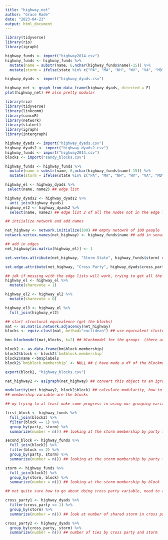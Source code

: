 ```yaml
---
title: "highway_net"
author: "Grace Rade"
date: "2023-04-23"
output: html_document
---
```

```r
library(tidyverse)
library(rio)
library(igraph)

highway_funds <- import("highway2014.csv")
highway_funds <- highway_funds %>% 
  mutate(name = substr(name, 6,nchar(highway_funds$name)-15)) %>% 
  mutate(storm = ifelse(state %in% c("PA", "MA", "NH", "WV", "VA", "MD", "DE", "RI", "CT", "NJ", "NY"), 1, 0))

highway_dyads <- import("highway_dyads.csv")

highway_net <- graph_from_data_frame(highway_dyads, directed = F)
plot(highway_net) ## also pretty modular
```

```r
library(rio)
library(tidyverse)
library(linkcomm)
library(concoR)
library(network)
library(statnet)
library(igraph)
library(intergraph)

highway_dyads <- import("highway_dyads.csv")
highway_dyads2 <- import("highway_dyads2.csv")
highway_funds <- import("highway2014.csv")
blocks <- import("sandy_blocks.csv")

highway_funds <- highway_funds %>% 
  mutate(name = substr(name, 6,nchar(highway_funds$name)-15)) %>% 
  mutate(storm = ifelse(state %in% c("PA", "MA", "NH", "WV", "VA", "MD", "DE", "RI", "CT", "NJ", "NY"), 1, 0))

highway_el <- highway_dyads %>% 
 select(name, name2) ## edge list

highway_dyads2 <- highway_dyads2 %>% 
  anti_join(highway_dyads)
highway_el2 <- highway_dyads2 %>% 
  select(name, name2) ## edge list 2 of all the nodes not in the edge list (idk just spitballing)

## intiialize network and add names

net_highway <- network.initialize(100) ## empty netowrk of 100 people
network.vertex.names(net_highway) <- highway_funds$name ## add in senator names

## add in edges
net_highway[as.matrix(highway_el)] <- 1 

set.vertex.attribute(net_highway, "Storm State", highway_funds$storm) ## set storm as a vertex attribute

set.edge.attribute(net_highway, "Cross Party", highway_dyads$cross_party) ## set edge attribute to cross party vote

## idk if messing with the edge lists will work, trying to get all the senators to be in the edge list
highway_el <- highway_el %>% 
  mutate(sharevote = 1)

highway_el2 <- highway_el2 %>% 
  mutate(sharevote = 0)

highway_el3 <- highway_el %>% 
  full_join(highway_el2)

## start structural equivalence (get the blocks)
mat <- as.matrix.network.adjacency(net_highway)
blocks <- equiv.clust(mat, method="euclidean") ## use equivalent clusters because they work on network objects

bm<-blockmodel(mat,blocks, k=2) ## blockmodel for the groups  (there are two blocks)

block2 <- as.data.frame(bm$block.membership)
block2$block <- block2$`bm$block.membership`
block2$name <-bm$plabels
block2$`bm$block.membership` <- NULL ## i have made a df of the blockmodel, sorting the whole senate into groups 

export(block2, "highway_blocks.csv")

net_highway2 <- asIgraph(net_highway) ## convert this object to an igraph object 

modularity(net_highway2, block2$block) ## calculate modularity, how to add the storm attribute though and cross party, not sure what to do next
## membership variable are the blocks

## my trying to at least make some progress in using our grouping variables

first_block <- highway_funds %>% 
  full_join(block2) %>% 
  filter(block == 1) %>% 
  group_by(party, storm) %>% 
  summarize(number = n()) ## looking at the storm membership by party for block 1

second_block <- highway_funds %>% 
  full_join(block2) %>% 
  filter(block == 2) %>% 
  group_by(party, storm) %>% 
  summarize(number = n()) ## looking at the storm membership by party for block 2

storm <- highway_funds %>% 
  full_join(block2) %>% 
  group_by(storm, block) %>% 
  summarize(number = n()) ## looking at the storm membership by block

## not quite sure how to go about doing cross party variable, need to add it to the dyads but then i can't look at the blocks

cross_party1 <- highway_dyads %>% 
  filter(cross_party == 1) %>% 
  group_by(storm) %>% 
  summarize(number = n()) ## look at number of shared storm in cross party ties

cross_party2 <- highway_dyads %>% 
  group_by(cross_party, storm) %>% 
  summarize(number = n()) ## number of ties by cross party and storm

```

